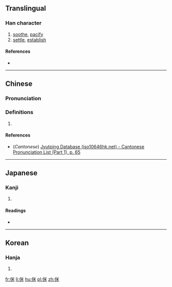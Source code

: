 ==Translingual==

===Han character===
{{Han char|rn=9|rad=人|as=06|sn=8|four=|canj=OFD,XOFD|ids=⿰亻米}}

# [[soothe]], [[pacify]]
# [[settle]], [[establish]]

====References====
* {{Han ref|kx=0102.020|dkj=00591|dj=0216.010|hdz=10154.010|uh=4F8E|ud=20366}}

----

==Chinese==
{{zh-forms}}

===Pronunciation===
{{zh-pron
|m=mǐ
|c=mei5
|mc=y
|oc=y
|ma=
|cat=v
}}

===Definitions===
# {{rfdef|lang=zh}}

====References====
* (''Cantonese'') [http://www.iso10646hk.net/jp/document/download.jsp Jyutping Database (iso10646hk.net) - Cantonese Pronunciation List (Part 1), p. 65]

----

==Japanese==

===Kanji===
{{ja-kanji|grade=|rs=人06}}

# {{defn|lang=ja|sort=人06}}

====Readings====
* {{ja-readings|on=[[び]] (bi), [[み]] (mi)|kun=[[いつくしむ]] (itsukushimu)}}

----

==Korean==

===Hanja===
{{ko-hanja|hangeul=미|rv=mi|mr=mi}}

# {{defn|lang=ko|sort=人06}}

[[fr:侎]]
[[li:侎]]
[[hu:侎]]
[[pl:侎]]
[[zh:侎]]